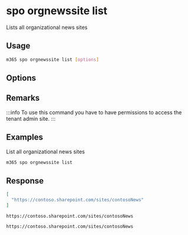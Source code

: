 
# spo orgnewssite list

Lists all organizational news sites

## Usage

```sh
m365 spo orgnewssite list [options]
```

## Options

<Global />

## Remarks

:::info
To use this command you have to have permissions to access the tenant admin site.
:::

## Examples

List all organizational news sites

```sh
m365 spo orgnewssite list
```

## Response

<Tabs>
  <TabItem value="JSON">

  ```json
  [
    "https://contoso.sharepoint.com/sites/contosoNews"
  ]
  ```

  </TabItem>
  <TabItem value="Text">

  ```text
  https://contoso.sharepoint.com/sites/contosoNews
  ```

  </TabItem>
  <TabItem value="CSV">

  ```csv
  https://contoso.sharepoint.com/sites/contosoNews
  ```

  </TabItem>
</Tabs>

